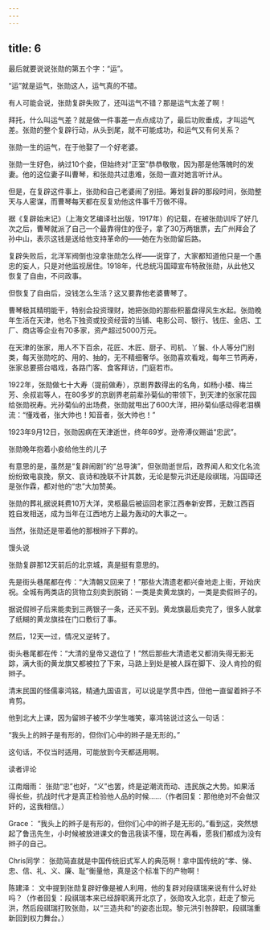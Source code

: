 ```yaml
---
---
---
```

title: 6
---



最后就要说说张勋的第五个字：“运”。

“运”就是运气，张勋这人，运气真的不错。

有人可能会说，张勋复辟失败了，还叫运气不错？那是运气太差了啊！

拜托，什么叫运气差？就是做一件事差一点点成功了，最后功败垂成，才叫运气差。张勋的整个复辟行动，从头到尾，就不可能成功，和运气又有何关系？

张勋一生的运气，在于他娶了一个好老婆。

张勋一生好色，纳过10个妾，但始终对“正室”恭恭敬敬，因为那是他落魄时的发妻。他的这位妻子叫曹琴，和张勋共过患难，张勋一直对她言听计从。

但是，在复辟这件事上，张勋和自己老婆闹了别扭。筹划复辟的那段时间，张勋整天与人密谋，而曹琴每天都在反复劝他这件事千万做不得。

据《复辟始末记》（上海文艺编译社出版，1917年）的记载，在被张勋训斥了好几次之后，曹琴就派了自己一个最靠得住的侄子，拿了30万两银票，去广州拜会了孙中山，表示这钱是送给他支持革命的——她在为张勋留后路。

复辟失败后，北洋军阀倒也没拿张勋怎么样——说穿了，大家都知道他只是一个愚忠的妄人，只是对他监视居住。1918年，代总统冯国璋宣布特赦张勋，从此他又恢复了自由，不问政事。

但恢复了自由后，没钱怎么生活？这又要靠他老婆曹琴了。

曹琴极其精明能干，特别会投资理财，她把张勋的那些积蓄盘得风生水起。张勋晚年生活在天津，他名下独资或投资经营的当铺、电影公司、银行、钱庄、金店、工厂、商店等企业有70多家，资产超过5000万元。

在天津的张家，用人不下百余，花匠、木匠、厨子、司机、丫鬟、仆人等分门别类，每天张勋吃的、用的、抽的，无不精细奢华。张勋喜欢看戏，每年三节两寿，张家总要搭台唱戏，各路门客、食客拜访，门庭若市。

1922年，张勋做七十大寿（提前做寿），京剧界数得出的名角，如杨小楼、梅兰芳、余叔岩等人，在80多岁的京剧界老前辈孙菊仙的带领下，到天津的张家花园给张勋祝寿。光孙菊仙的出场费，张勋就甩出了600大洋，把孙菊仙感动得老泪横流：“懂戏者，张大帅也！知音者，张大帅也！”

1923年9月12日，张勋因病在天津逝世，终年69岁。逊帝溥仪赐谥“忠武”。

张勋晚年抱着小妾给他生的儿子



有意思的是，虽然是“复辟闹剧”的“总导演”，但张勋逝世后，政界闻人和文化名流纷纷致电哀挽，祭文、哀诗和挽联不计其数，无论是黎元洪还是段祺瑞，冯国璋还是张作霖，都对他的“忠”大加赞美。

张勋的葬礼据说耗费10万大洋，灵柩最后被运回老家江西奉新安葬，无数江西百姓自发相送，成为当年在江西地方上最为轰动的大事之一。

当然，张勋还是带着他的那根辫子下葬的。

馒头说

张勋复辟那12天前后的北京城，真是挺有意思的。

先是街头巷尾都在传：“大清朝又回来了！”那些大清遗老都兴奋地走上街，开始庆祝。全城有两类店的货物立刻卖到脱销：一类是卖黄龙旗的，一类是卖假辫子的。

据说假辫子后来能卖到三两银子一条，还买不到。黄龙旗最后卖完了，很多人就拿了纸糊的黄龙旗挂在门口敷衍了事。

然后，12天一过，情况又逆转了。

街头巷尾都在传：“大清的皇帝又退位了！”然后那些大清遗老又都消失得无影无踪，满大街的黄龙旗又都被拉了下来，马路上到处是被人踩在脚下、没人肯捡的假辫子。

清末民国的怪儒辜鸿铭，精通九国语言，可以说是学贯中西，但他一直留着辫子不肯剪。

他到北大上课，因为留辫子被不少学生嗤笑，辜鸿铭说过这么一句话：

“我头上的辫子是有形的，但你们心中的辫子是无形的。”

这句话，不仅当时适用，可能放到今天都适用啊。

读者评论

江南烟雨： 张勋“忠”也好，“义”也罢，终是逆潮流而动、违民族之大势。如果活得长些，抗战时代才是真正检验他人品的时候……（作者回复：那他绝对不会做汉奸的，这我相信。）

Grace： “我头上的辫子是有形的，但你们心中的辫子是无形的。”看到这，突然想起了鲁迅先生，小时候被放进课文的鲁迅我读不懂，现在再看，愿我们都成为没有辫子的自己。

Chris同学： 张勋简直就是中国传统旧式军人的典范啊！拿中国传统的“孝、悌、忠、信、礼、义、廉、耻”衡量他，真是这个标准下的产物啊！

陈建泽： 文中提到张勋复辟好像是被人利用，他的复辟对段祺瑞来说有什么好处吗？（作者回复：段祺瑞本来已经辞职离开北京了，张勋攻入北京，赶走了黎元洪，然后段祺瑞打败张勋，以“三造共和”的姿态出现。黎元洪引咎辞职，段祺瑞重新回到权力舞台。）